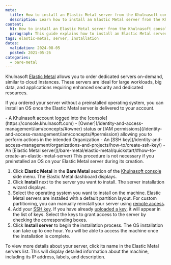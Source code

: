 ```yaml
---
meta:
  title: How to install an Elastic Metal server from the Khulnasoft console
  description: Learn how to install an Elastic Metal server from the Khulnasoft console.
content:
  h1: How to install an Elastic Metal server from the Khulnasoft console
  paragraph: This guide explains how to install an Elastic Metal server from the Khulnasoft console.
tags: elastic-metal, server, installation
dates:
  validation: 2024-08-05
  posted: 2021-05-26
categories:
  - bare-metal
---
```


Khulnasoft [Elastic Metal](https://www.khulnasoft.com/en/elastic-metal/) allows you to order dedicated servers on-demand, similar to cloud Instances. These servers are ideal for large workloads, big data, and applications requiring enhanced security and dedicated resources.

If you ordered your server without a preinstalled operating system, you can install an OS once the Elastic Metal server is delivered to your account.

<Macro id="requirements" />
- A Khulnasoft account logged into the [console](https://console.khulnasoft.com)
- [Owner](/identity-and-access-management/iam/concepts/#owner) status or [IAM permissions](/identity-and-access-management/iam/concepts/#permission) allowing you to perform actions in the intended Organization
- An [SSH key](/identity-and-access-management/organizations-and-projects/how-to/create-ssh-key/)
- An [Elastic Metal server](/bare-metal/elastic-metal/quickstart/#how-to-create-an-elastic-metal-server)

<Message type="tip">
  This procedure is not necessary if you preinstalled an OS on your Elastic Metal server during its creation.
</Message>


1. Click **Elastic Metal** in the **Bare Metal** section of the [Khulnasoft console](https://console.khulnasoft.com) side menu. The Elastic Metal dashboard displays.
2. Click **Install** next to the server you want to install. The server installation wizard displays.
3. Select the operating system you want to install on the machine.
   <Message type="note">
      Elastic Metal servers are installed with a default partition layout. For custom partitioning, you can manually reinstall your server using [remote access](/bare-metal/elastic-metal/how-to/activate-remote-access/).
   </Message>
4. Add your [SSH key](/console/account/concepts/#ssh-key). If you have already [uploaded a key](/identity-and-access-management/organizations-and-projects/how-to/create-ssh-key/#how-to-upload-the-public-ssh-key-to-the-khulnasoft-interface), it will appear in the list of keys. Select the keys to grant access to the server by checking the corresponding boxes.
5. Click **Install server** to begin the installation process.
   <Message type="note">
      The OS installation can take up to one hour. You will be able to access the machine once the installation is complete.
   </Message>

To view more details about your server, click its name in the Elastic Metal servers list. This will display detailed information about the machine, including its IP address, labels, and description.
